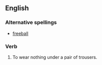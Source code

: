 ==English==
===Alternative spellings===
*[[freeball]]
===Verb===
{{infl|en|verb}}
#To wear nothing under a pair of trousers.